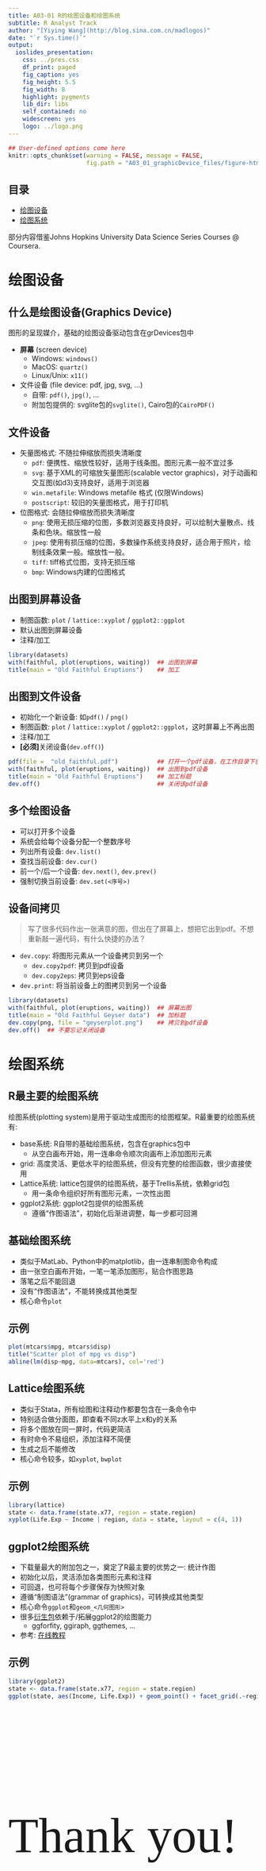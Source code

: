 ```yaml
---
title: A03-01 R的绘图设备和绘图系统
subtitle: R Analyst Track
author: "[Yiying Wang](http://blog.sina.com.cn/madlogos)"
date: "`r Sys.time()`"
output: 
  ioslides_presentation: 
    css: ../pres.css
    df_print: paged
    fig_caption: yes
    fig_height: 5.5
    fig_width: 8
    highlight: pygments
    lib_dir: libs
    self_contained: no
    widescreen: yes
    logo: ../logo.png
---
```


```r
## User-defined options come here
knitr::opts_chunk$set(warning = FALSE, message = FALSE, 
                      fig.path = "A03_01_graphicDevice_files/figure-html/")
```

## 目录

- [绘图设备](#3)
- [绘图系统](#10)

<p class="footer">部分内容借鉴Johns Hopkins University Data Science Series Courses @ Coursera.</p>

# 绘图设备

## 什么是绘图设备(Graphics Device)

图形的呈现媒介，基础的绘图设备驱动包含在grDevices包中

- **屏幕** (screen device)
    - Windows: `windows()`
    - MacOS: `quartz()`
    - Linux/Unix: `x11()`
- 文件设备 (file device: pdf, jpg, svg, ...)
    - 自带: `pdf()`, `jpg()`, ...
    - 附加包提供的: svglite包的`svglite()`, Cairo包的`CairoPDF()`

## 文件设备

- 矢量图格式: 不随拉伸缩放而损失清晰度
    - `pdf`: 便携性、缩放性较好，适用于线条图。图形元素一般不宜过多
    - `svg`: 基于XML的可缩放矢量图形(scalable vector graphics)，对于动画和交互图(如d3)支持良好，适用于浏览器
    - `win.metafile`: Windows metafile 格式 (仅限Windows)
    - `postscript`: 较旧的矢量图格式，用于打印机
- 位图格式: 会随拉伸缩放而损失清晰度
    - `png`: 使用无损压缩的位图，多数浏览器支持良好，可以绘制大量散点、线条和色块。缩放性一般
    - `jpeg`: 使用有损压缩的位图，多数操作系统支持良好，适合用于照片，绘制线条效果一般。缩放性一般。
    - `tiff`: tiff格式位图，支持无损压缩
    - `bmp`: Windows内建的位图格式

## 出图到屏幕设备

- 制图函数: `plot` / `lattice::xyplot` / `ggplot2::ggplot`
- 默认出图到屏幕设备
- 注释/加工

```r
library(datasets)
with(faithful, plot(eruptions, waiting))  ## 出图到屏幕
title(main = "Old Faithful Eruptions")    ## 加工
```

## 出图到文件设备

- 初始化一个新设备: 如`pdf()` / `png()`
- 制图函数: `plot` / `lattice::xyplot` / `ggplot2::ggplot`，这时屏幕上不再出图
- 注释/加工
- **[必须]**关闭设备(`dev.off()`)

```r
pdf(file =  "old_faithful.pdf")           ## 打开一个pdf设备，在工作目录下创建'old_faithful.pdf'
with(faithful, plot(eruptions, waiting))  ## 出图到pdf设备
title(main = "Old Faithful Eruptions")    ## 加工标题
dev.off()                                 ## 关闭该pdf设备
```

## 多个绘图设备

- 可以打开多个设备
- 系统会给每个设备分配一个整数序号
- 列出所有设备: `dev.list()`
- 查找当前设备: `dev.cur()`
- 前一个/后一个设备: `dev.next()`, `dev.prev()`
- 强制切换当前设备: `dev.set(<序号>)`

## 设备间拷贝

> 写了很多代码作出一张满意的图，但出在了屏幕上，想把它出到pdf。不想重新敲一遍代码，有什么快捷的办法？

- `dev.copy`: 将图形元素从一个设备拷贝到另一个
    - `dev.copy2pdf`: 拷贝到pdf设备
    - `dev.copy2eps`: 拷贝到eps设备
- `dev.print`: 将当前设备上的图拷贝到另一个设备

```r
library(datasets)
with(faithful, plot(eruptions, waiting))  ## 屏幕出图
title(main = "Old Faithful Geyser data")  ## 加标题
dev.copy(png, file = "geyserplot.png")    ## 拷贝到pdf设备
dev.off()  ## 不要忘记关闭设备
```

# 绘图系统

## R最主要的绘图系统

绘图系统(plotting system)是用于驱动生成图形的绘图框架。R最重要的绘图系统有:

- base系统: R自带的基础绘图系统，包含在graphics包中
    - 从空白画布开始，用一连串命令顺次向画布上添加图形元素
- grid: 高度灵活、更低水平的绘图系统，但没有完整的绘图函数，很少直接使用
- Lattice系统: lattice包提供的绘图系统，基于Trellis系统，依赖grid包
    - 用一条命令组织好所有图形元素，一次性出图
- ggplot2系统: ggplot2包提供的绘图系统
    - 遵循“作图语法”，初始化后渐进调整，每一步都可回溯

## 基础绘图系统

- 类似于MatLab、Python中的matplotlib，由一连串制图命令构成
- 由一张空白画布开始，一笔一笔添加图形，贴合作图思路
- 落笔之后不能回退
- 没有“作图语法”，不能转换成其他类型
- 核心命令`plot`

## 示例

```r
plot(mtcars$mpg, mtcars$disp)
title("Scatter plot of mpg vs disp")
abline(lm(disp~mpg, data=mtcars), col='red')
```

## Lattice绘图系统

- 类似于Stata，所有绘图和注释动作都要包含在一条命令中
- 特别适合做分面图，即查看不同z水平上x和y的关系
- 将多个图放在同一屏时，代码更简洁
- 有时命令不易组织，添加注释不简便
- 生成之后不能修改
- 核心命令较多，如`xyplot`, `bwplot`

## 示例

```r
library(lattice)
state <- data.frame(state.x77, region = state.region)
xyplot(Life.Exp ~ Income | region, data = state, layout = c(4, 1))
```

## ggplot2绘图系统

- 下载量最大的附加包之一，奠定了R最主要的优势之一: 统计作图
- 初始化以后，灵活添加各类图形元素和注释
- 可回退，也可将每个步骤保存为快照对象
- 遵循“制图语法”(grammar of graphics)，可转换成其他类型
- 核心命令`ggplot`和`geom_<几何图形>`
- 很多[衍生包](https://www.ggplot2-exts.org/)依赖于/拓展ggplot2的绘图能力
    - ggforfity, ggiraph, ggthemes, ... 
- 参考: [在线教程](http://docs.ggplot2.org/current/)

## 示例

```r
library(ggplot2)
state <- data.frame(state.x77, region = state.region)
ggplot(state, aes(Income, Life.Exp)) + geom_point() + facet_grid(.~region)
```

## {.grayblue}

<p style="font-size:100px;font-family:'Arial Black'"><br/>Thank you! </p>


